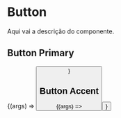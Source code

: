 
<Meta title="Components/Button" component={Button} />

# Button

Aqui vai a descrição do componente.

<ArgsTable of={Button} />

## Button Primary

<Canvas>
	<Story
		name="Button Primary"
		args={{ children: "Texto do botão", variant: "primary" }}
	>
		{(args) => <Button {...args} />}
	</Story>
</Canvas>

## Button Accent

<Canvas>
	<Story
		name="Button Accent"
		args={{ children: "Texto do botão 2", variant: "accent" }}
	>
		{(args) => <Button {...args} />}
	</Story>
</Canvas>
